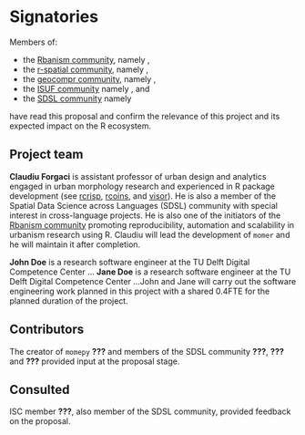 # Signatories
<!--
This section provides the ISC with a view of the support received from
the community for a proposal. Acceptance isn't predicated on
popularity but community acceptance is important. Willingness to
accept outside input is also a good marker for project delivery.

An optional section would be for R-Core signatories where changes to R
are proposed.
-->

Members of:

- the [Rbanism community](https://rbanism.org/), namely ,
- the [r-spatial community](https://r-spatial.org/), namely ,
- the [geocompr community](https://r.geocompx.org/), namely ,
- the [ISUF community]() namely , and 
- the [SDSL community](https://spatial-data-science.github.io/) namely  

have read this proposal and confirm the relevance of this project and its expected impact on the R ecosystem.

## Project team
<!--
Who are the people responsible for actually delivering the project if
the proposal gets accepted and are already signed up and rearing to
go? Briefly describe all participants and the skills they will bring
to the project.
-->

**Claudiu Forgaci** is assistant professor of urban design and analytics engaged in urban morphology research and experienced in R package development (see [rcrisp](https://github.com/CityRiverSpaces/rcrisp), [rcoins](https://github.com/CityRiverSpaces/rcoins), and [visor](https://github.com/CityRiverSpaces/visor)). He is also a member of the Spatial Data Science across Languages (SDSL) community with special interest in cross-language projects. He is also one of the initiators of the [Rbanism community](https://rbanism.org/) promoting reproducibility, automation and scalability in urbanism research using R. Claudiu will lead the development of `momer` and he will maintain it after completion.

**John Doe** is a research software engineer at the TU Delft Digital Competence Center ... **Jane Doe** is a research software engineer at the TU Delft Digital Competence Center ...John and Jane will carry out the software engineering work planned in this project with a shared 0.4FTE for the planned duration of the project.

## Contributors
<!--
Who are the people who have actively helped with this proposal but
won't necessarily be on the core project team later?
-->

The creator of `momepy` **???** and members of the SDSL community **???**, **???** and **???** provided input at the proposal stage. <!--TODO specify content of active help-->

## Consulted
<!--
Who has been given the opportunity to provide feedback on the
proposal? This should include any R Consortium & ISC members who the
proposal has been discussed with.
-->

ISC member **???**<!--**Josiah Parry**--><!--TODO to be contacted-->, also member of the SDSL community, provided feedback on the proposal. <!--TODO specify content of feedback-->

